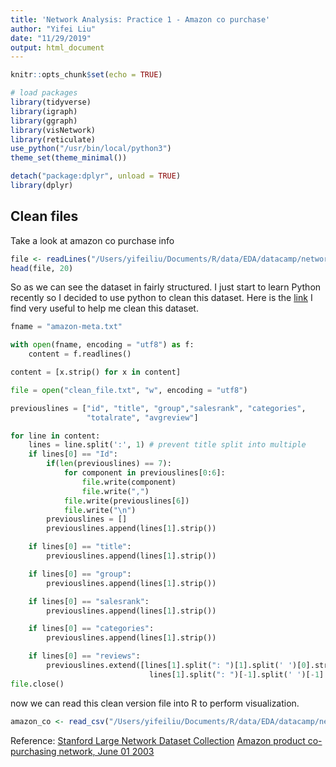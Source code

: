 ```yaml
---
title: 'Network Analysis: Practice 1 - Amazon co purchase'
author: "Yifei Liu"
date: "11/29/2019"
output: html_document
---
```


```r
knitr::opts_chunk$set(echo = TRUE)
```

```r
# load packages
library(tidyverse)
library(igraph)
library(ggraph)
library(visNetwork)
library(reticulate)
use_python("/usr/bin/local/python3")
theme_set(theme_minimal())

detach("package:dplyr", unload = TRUE)
library(dplyr)

```


## Clean files

Take a look at amazon co purchase info

```r

file <- readLines("/Users/yifeiliu/Documents/R/data/EDA/datacamp/network/amazon-meta-sample.txt")
head(file, 20)

```

So as we can see the dataset in fairly structured. I just start to learn Python recently so I decided to use python to clean this dataset. Here is the [link](http://thoughtsonroad.blogspot.com/2017/06/visualize-co-purchasing-network-of.html?view=classic) I find very useful to help me clean this dataset. 

```python
fname = "amazon-meta.txt"

with open(fname, encoding = "utf8") as f:
    content = f.readlines()

content = [x.strip() for x in content]

file = open("clean_file.txt", "w", encoding = "utf8")

previouslines = ["id", "title", "group","salesrank", "categories",
                 "totalrate", "avgreview"]

for line in content:
    lines = line.split(':', 1) # prevent title split into multiple
    if lines[0] == "Id":
        if(len(previouslines) == 7):
            for component in previouslines[0:6]:
                file.write(component)
                file.write(",")
            file.write(previouslines[6])
            file.write("\n")
        previouslines = []
        previouslines.append(lines[1].strip())

    if lines[0] == "title":
        previouslines.append(lines[1].strip())

    if lines[0] == "group":
        previouslines.append(lines[1].strip())

    if lines[0] == "salesrank":
        previouslines.append(lines[1].strip())

    if lines[0] == "categories":
        previouslines.append(lines[1].strip())

    if lines[0] == "reviews":
        previouslines.extend([lines[1].split(": ")[1].split(' ')[0].strip(),
                               lines[1].split(": ")[-1].split(' ')[-1].strip()])
file.close()

```

now we can read this clean version file into R to perform visualization. 

```r
amazon_co <- read_csv("/Users/yifeiliu/Documents/R/data/EDA/datacamp/network/clean_file.txt")

```



Reference: 
[Stanford Large Network Dataset Collection](http://snap.stanford.edu/data/index.html)
[Amazon product co-purchasing network, June 01 2003](http://snap.stanford.edu/data/amazon0601.html)









